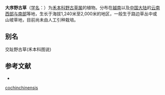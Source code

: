 {{Speciesbox
| name = 大序野古草
| status = 
| status_system = 
| image = 
| genus = Arundinella
| species = cochinchinensis
| authority = Keng
}}

'''大序野古草'''（[[学名|学名]]：{{lang|la|''Arundinella cochinchinensis''}}）为[[禾本科|禾本科]][[野古草属|野古草属]]的植物。分布在[[越南|越南]]以及[[中国大陆|中国大陆]]的[[云南西部与南部|云南西部与南部]]等地，生长于海拔1,240米至2,000米的地区，一般生于路边草丛中或山坡草地，目前尚未由人工引种栽培。

== 别名 ==
交趾野古草(禾本科图说)

== 参考文献 ==
<div class="references-small">
* {{cite web| url =http://www.bioinfo.cn/db05/KmzwSpecies.php?action=view&id=10059| title =大序野古草| work =《中国高等植物数据库全库》| publisher =中国科学院微生物研究所| author =昆明植物研究所| accessdate =2009-02-24| deadurl =yes| archiveurl =https://web.archive.org/web/20160305025315/http://www.bioinfo.cn/db05/KmzwSpecies.php?action=view&id=10059| archivedate =2016-03-05}}
</div>
{{Taxonbar|from=Q10935354}}

{{DEFAULTSORT:Arundinella cochinchinensis}}
[[Category:野古草属|cochinchinensis]]


{{Panicoideae-stub}}